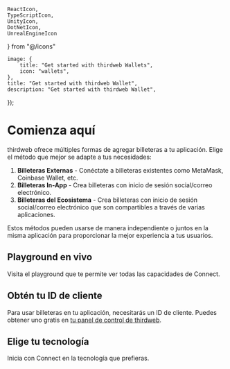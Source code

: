     ReactIcon,
    TypeScriptIcon,
    UnityIcon,
    DotNetIcon,
    UnrealEngineIcon
} from "@/icons"

	image: {
		title: "Get started with thirdweb Wallets",
		icon: "wallets",
	},
	title: "Get started with thirdweb Wallet",
	description: "Get started with thirdweb Wallet",
});

# Comienza aquí

thirdweb ofrece múltiples formas de agregar billeteras a tu aplicación. Elige el método que mejor se adapte a tus necesidades:

1. **Billeteras Externas** - Conéctate a billeteras existentes como MetaMask, Coinbase Wallet, etc.
2. **Billeteras In-App** - Crea billeteras con inicio de sesión social/correo electrónico.
3. **Billeteras del Ecosistema** - Crea billeteras con inicio de sesión social/correo electrónico que son compartibles a través de varias aplicaciones.

Estos métodos pueden usarse de manera independiente o juntos en la misma aplicación para proporcionar la mejor experiencia a tus usuarios.

## Playground en vivo

Visita el playground que te permite ver todas las capacidades de Connect.

<ArticleIconCard
    title="Prueba la experiencia"
    icon={ExternalLink}
    description="Juega con varias opciones de conexión de billetera"
    href="https://playground.thirdweb.com/connect/sign-in/button"
/>

## Obtén tu ID de cliente

Para usar billeteras en tu aplicación, necesitarás un ID de cliente. Puedes obtener uno gratis en [tu panel de control de thirdweb](https://thirdweb.com/create-api-key).

## Elige tu tecnología

Inicia con Connect en la tecnología que prefieras.


<Grid>
	<SDKCard
		title="TypeScript"
		href="/typescript/v5/getting-started"
		icon={TypeScriptIcon}
	/>
	<SDKCard
		title="React"
		href="/react/v5/getting-started"
		icon={ReactIcon}
	/>
	<SDKCard
		title="React Native"
		href="/react-native/v5/getting-started"
		icon={ReactIcon}
	/>
	<SDKCard
		title="DotNet"
		href="/dotnet/getting-started"
		icon={DotNetIcon}
	/>
	<SDKCard
		title="Unity"
		href="/unity/v5/getting-started"
		icon={UnityIcon}
	/>
	<SDKCard
		title="Unreal Engine"
		href="/unreal-engine/getting-started"
		icon={UnrealEngineIcon}
	/>
</Grid>
